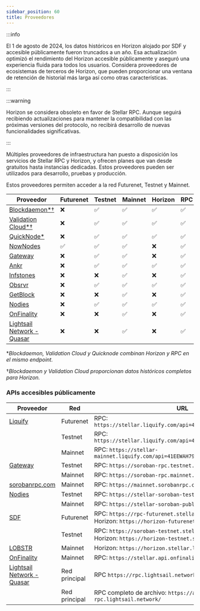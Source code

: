 ```yaml
---
sidebar_position: 60
title: Proveedores
---
```


:::info

El 1 de agosto de 2024, los datos históricos en Horizon alojado por SDF y accesible públicamente fueron truncados a un año. Esa actualización optimizó el rendimiento del Horizon accesible públicamente y aseguró una experiencia fluida para todos los usuarios. Considera proveedores de ecosistemas de terceros de Horizon, que pueden proporcionar una ventana de retención de historial más larga así como otras características.

:::

:::warning

Horizon se considera obsoleto en favor de Stellar RPC. Aunque seguirá recibiendo actualizaciones para mantener la compatibilidad con las próximas versiones del protocolo, no recibirá desarrollo de nuevas funcionalidades significativas.

:::

Múltiples proveedores de infraestructura han puesto a disposición los servicios de Stellar RPC y Horizon, y ofrecen planes que van desde gratuitos hasta instancias dedicadas. Estos proveedores pueden ser utilizados para desarrollo, pruebas y producción.

Estos proveedores permiten acceder a la red Futurenet, Testnet y Mainnet.

| Proveedor                                                       | Futurenet | Testnet | Mainnet | Horizon | RPC |
| --------------------------------------------------------------- | --------- | ------- | ------- | ------- | --- |
| [Blockdaemon\*†](https://www.blockdaemon.com/apply/soroban)     | ❌         | ✅       | ✅       | ✅       | ✅   |
| [Validation Cloud\*†](https://www.validationcloud.io/stellar)   | ❌         | ✅       | ✅       | ✅       | ✅   |
| [QuickNode\*](https://www.quicknode.com/docs/stellar)           | ❌         | ✅       | ✅       | ✅       | ✅   |
| [NowNodes](https://nownodes.io/nodes/stellar-xlm)               | ✅         | ✅       | ✅       | ❌       | ✅   |
| [Gateway](https://gateway.fm/public-rpc/)                       | ❌         | ✅       | ✅       | ❌       | ✅   |
| [Ankr](https://www.ankr.com/rpc/advanced-api/)                  | ❌         | ✅       | ✅       | ✅       | ✅   |
| [Infstones](https://infstones.com/)                             | ❌         | ❌       | ✅       | ❌       | ✅   |
| [Obsrvr](https://www.withObsrvr.com/)                           | ❌         | ✅       | ✅       | ✅       | ✅   |
| [GetBlock](https://getblock.io/nodes/xlm/)                      | ❌         | ❌       | ✅       | ❌       | ✅   |
| [Nodies](https://nodies.org)                                    | ❌         | ✅       | ✅       | ✅       | ✅   |
| [OnFinality](https://onfinality.io/networks/stellar)            | ❌         | ❌       | ✅       | ❌       | ✅   |
| [Lightsail Network - Quasar](https://quasar.lightsail.network/) | ❌         | ❌       | ✅       | ❌       | ✅   |

\*_Blockdaemon, Validation Cloud y Quicknode combinan Horizon y RPC en el mismo endpoint._

†_Blockdaemon y Validation Cloud proporcionan datos históricos completos para Horizon._

### APIs accesibles públicamente

| Proveedor                                                       | Red           | URL                                                                                              |
| --------------------------------------------------------------- | ------------- | ------------------------------------------------------------------------------------------------ |
| [Liquify](https://www.liquify.io/)                              | Futurenet     | RPC: `https://stellar.liquify.com/api=41EEWAH79Y5OCGI7/futurenet`                                |
|                                                                 | Testnet       | RPC: `https://stellar.liquify.com/api=41EEWAH79Y5OCGI7/testnet`                                  |
|                                                                 | Mainnet       | RPC: `https://stellar-mainnet.liquify.com/api=41EEWAH79Y5OCGI7/mainnet`                          |
| [Gateway](https://gateway.fm/)                                  | Testnet       | RPC: `https://soroban-rpc.testnet.stellar.gateway.fm`                                            |
|                                                                 | Mainnet       | RPC: `https://soroban-rpc.mainnet.stellar.gateway.fm`                                            |
| [sorobanrpc.com](https://sorobanrpc.com/)                       | Mainnet       | RPC: `https://mainnet.sorobanrpc.com`                                                            |
| [Nodies](https://nodies.org)                                    | Testnet       | RPC: `https://stellar-soroban-testnet-public.nodies.app`                                         |
|                                                                 | Mainnet       | RPC: `https://stellar-soroban-public.nodies.app`                                                 |
| [SDF](http://www.stellar.org)                                   | Futurenet     | RPC: `https://rpc-futurenet.stellar.org` <br /> Horizon: `https://horizon-futurenet.stellar.org` |
|                                                                 | Testnet       | RPC: `https://soroban-testnet.stellar.org` <br /> Horizon: `https://horizon-testnet.stellar.org` |
| [LOBSTR](https://lobstr.co)                                     | Mainnet       | Horizon: `https://horizon.stellar.lobstr.co`                                                     |
| [OnFinality](https://onfinality.io/networks/stellar)            | Mainnet       | RPC: `https://stellar.api.onfinality.io/public`                                                  |
| [Lightsail Network - Quasar](https://quasar.lightsail.network/) | Red principal | RPC `https://rpc.lightsail.network/`                                                             |
|                                                                 | Red principal | RPC completo de archivo: `https://archive-rpc.lightsail.network/`                                |
